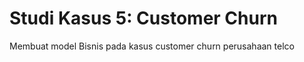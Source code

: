 # Studi Kasus 5: Customer Churn {#churn}

Membuat model Bisnis pada kasus customer churn perusahaan telco